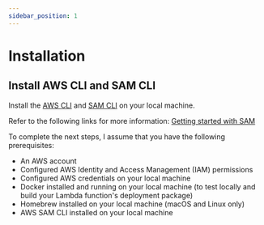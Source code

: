 ```yaml
---
sidebar_position: 1
---
```


# Installation

## Install AWS CLI and SAM CLI

Install the [AWS CLI](https://docs.aws.amazon.com/cli/latest/userguide/cli-chap-install.html) and [SAM CLI](https://docs.aws.amazon.com/serverless-application-model/latest/developerguide/serverless-sam-cli-install.html) on your local machine.

Refer to the following links for more information:
[Getting started with SAM](https://docs.aws.amazon.com/serverless-application-model/latest/developerguide/serverless-getting-started.html)

To complete the next steps, I assume that you have the following prerequisites:

- An AWS account
- Configured AWS Identity and Access Management (IAM) permissions
- Configured AWS credentials on your local machine
- Docker installed and running on your local machine (to test locally and build your Lambda function's deployment package)
- Homebrew installed on your local machine (macOS and Linux only)
- AWS SAM CLI installed on your local machine

